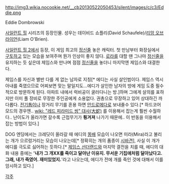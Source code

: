 http://img3.wikia.nocookie.net/__cb20130522050453/silent/images/c/c3/Eddie.png

Eddie Dombrowski

[[사일런트 힐]] 시리즈의 등장인물. 성우는 데이비드 쇼플리(David Schaufele)/[[리암 오브라이언]](Liam O'Brien).

[[사일런트 힐 2]]에서 등장, 이 게임 최고의 [[정신줄]] 놓은 캐릭터. 첫 만남부터 화장실에서 [[구토]]하고 있는 모습을 보여주며 뭔가 인상이 좋지 않다. [[로라]]를 대할 땐 그나마 [[정신줄]]을 유지하는 듯 싶은데 제임스와 만나며 점점 [[정신줄]]을 놓더니 마지막엔 제임스와 대결한다.

제임스를 자신과 별반 다를 게 없는 남자로 지칭[* 에디는 사실 살인범이다. 제임스 역시 아내를 죽였으므로 어찌보면 맞는 말일지도…에디가 살인한 남자의 방에 게임 도중 필수적으로 방문하게 된다. 아파트 내에서 럭비공이 굴러다니는 방.]하며 그에게 살의를 표하지만 이미 풀 장비로 무장한 주인공에게 소용없다. 권총으로 무장하고 있어 상대하긴 까다롭다. [[전기톱]]이나 장거리 무기를 혼용 하면 [[안드로메다]]로 보내줄수 있다.[* 하드코어모드의 경우엔.. [[wiki: "레드 피라미드 씽" 대사(大蛇)]] 를 이용해서 잡는게 훨씬 수월하다.. 난이도가 올라가면 갈수록 근접무기가 '''튕겨져''' 나가기 때문에.. 이 반동을 이용해서 잡는 방법이 있다.]

DOG 엔딩에서는 크레딧이 올라갈 때 에디의 [[똥배]] 모습이 나오면 미라(Mira)라고 불리는 개가 으르렁거리는 모습이 나오는데[* 정확히는 개의 품종이 [[시바견]]], 사실 이 개가 에디를 극도로 싫어하는 듯하다.[* [[제임스 선더랜드]]와 마지막 결전을 치를 때, 에디의 대화 내용 중에는 ''''내가 그 개XX를 죽이고 달아난 이유지. 무서운 기집애처럼 달아났다고. 그래, 내가 죽였어. 재미있었지.''''라고 나오는데, 에디가 전에 개를 죽인 것에 대해서 이를 암시하고 있다.]

[[각주]]
